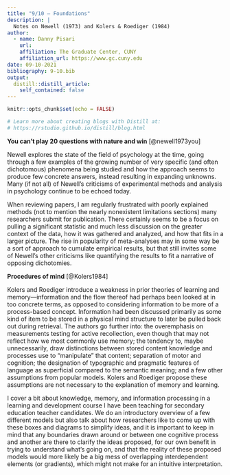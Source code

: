 ```yaml
---
title: "9/10 — Foundations"
description: |
  Notes on Newell (1973) and Kolers & Roediger (1984)
author:
  - name: Danny Pisari
    url: 
    affiliation: The Graduate Center, CUNY
    affiliation_url: https://www.gc.cuny.edu
date: 09-10-2021
bibliography: 9-10.bib
output:
  distill::distill_article:
    self_contained: false
---
```


```r
knitr::opts_chunk$set(echo = FALSE)

# Learn more about creating blogs with Distill at:
# https://rstudio.github.io/distill/blog.html

```

**You can't play 20 questions with nature and win** [@newell1973you]

Newell explores the state of the field of psychology at the time, going through a few examples of the growing number of very specific (and often dichotomous) phenomena being studied and how the approach seems to produce few concrete answers, instead resulting in expanding unknowns. Many (if not all) of Newell’s criticisms of experimental methods and analysis in psychology continue to be echoed today.

When reviewing papers, I am regularly frustrated with poorly explained methods (not to mention the nearly nonexistent limitations sections) many researchers submit for publication. There certainly seems to be a focus on pulling a significant statistic and much less discussion on the greater context of the data, how it was gathered and analyzed, and how that fits in a larger picture. The rise in popularity of meta-analyses may in some way be a sort of approach to cumulate empirical results, but that still invites some of Newell’s other criticisms like quantifying the results to fit a narrative of opposing dichotomies. 

**Procedures of mind** [@Kolers1984]

Kolers and Roediger introduce a weakness in prior theories of learning and memory—information and the flow thereof had perhaps been looked at in too concrete terms, as opposed to considering information to be more of a process-based concept. Information had been discussed primarily as some kind of item to be stored in a physical mind structure to later be pulled back out during retrieval. The authors go further into: the overemphasis on measurements testing for active recollection, even though that may not reflect how we most commonly use memory; the tendency to, maybe unnecessarily, draw distinctions between stored content knowledge and processes use to “manipulate” that content; separation of motor and cognition; the designation of typographic and pragmatic features of language as superficial compared to the semantic meaning; and a few other assumptions from popular models. Kolers and Roediger propose these assumptions are not necessary to the explanation of memory and learning.

I cover a bit about knowledge, memory, and information processing in a learning and development course I have been teaching for secondary education teacher candidates. We do an introductory overview of a few different models but also talk about how researchers like to come up with these boxes and diagrams to simplify ideas, and it is important to keep in mind that any boundaries drawn around or between one cognitive process and another are there to clarify the ideas proposed, for our own benefit in trying to understand what’s going on, and that the reality of these proposed models would more likely be a big mess of overlapping interdependent elements (or gradients), which might not make for an intuitive interpretation.